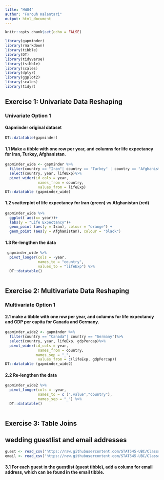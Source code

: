 ```yaml
---
title: "HW04"
author: "Forouh Kalantari"
output: html_document
---
```


```r
knitr::opts_chunk$set(echo = FALSE)
```

```r
library(gapminder) 
library(rmarkdown)
library(tibble)
library(DT)
library(tidyverse)
library(tsibble)
library(scales)
library(dplyr)
library(ggplot2)
library(scales)
library(tidyr)
```

## Exercise 1: Univariate Data Reshaping
### Univariate Option 1
#### Gapminder original dataset 
```r
DT::datatable(gapminder)
```

#### 1.1 Make a tibble with one row per year, and columns for life expectancy for Iran, Turkey, Afghanistan.
```r
gapminder_wide <- gapminder %>%
  filter(country == "Iran"| country == "Turkey" | country == "Afghanistan")%>%
  select(country, year, lifeExp)%>%
  pivot_wider(id_cols = year, 
               names_from = country,
               values_from = lifeExp)
DT::datatable (gapminder_wide) 
```

#### 1.2 scatterplot of life expectancy for Iran (green) vs Afghanistan (red) 
```r
gapminder_wide %>%
  ggplot( aes(x= year))+ 
  labs(y = "Life Expectancy")+
  geom_point (aes(y = Iran), colour = "orange") +
  geom_point (aes(y = Afghanistan), colour = "black") 

```

#### 1.3 Re-lengthen the data
```r
 gapminder_wide %>% 
  pivot_longer(cols = -year,
               names_to = "country",
               values_to = "lifeExp") %>%
  DT::datatable()
  
```

## Exercise 2: Multivariate Data Reshaping
### Multivariate Option 1
#### 2.1 make a tibble with one row per year, and columns for life expectancy and GDP per capita for Canada and Germany. 
```r
gapminder_wide2 <- gapminder %>%
  filter(country == "Canada"| country == "Germany")%>%
  select(country, year, lifeExp, gdpPercap)%>%
  pivot_wider(id_cols = year, 
               names_from = country,
              names_sep = "_",
               values_from = c(lifeExp, gdpPercap))
DT::datatable (gapminder_wide2) 

```

#### 2.2 Re-lengthen the data
```r
gapminder_wide2 %>% 
  pivot_longer(cols = -year,
               names_to = c (".value","country"), 
               names_sep = "_") %>%
  DT::datatable()
  
```


## Exercise 3: Table Joins
## wedding guestlist and email addresses
```r
guest <- read_csv("https://raw.githubusercontent.com/STAT545-UBC/Classroom/master/data/wedding/attend.csv")
email <- read_csv("https://raw.githubusercontent.com/STAT545-UBC/Classroom/master/data/wedding/emails.csv")
```

#### 3.1 For each guest in the guestlist (guest tibble), add a column for email address, which can be found in the email tibble. 
